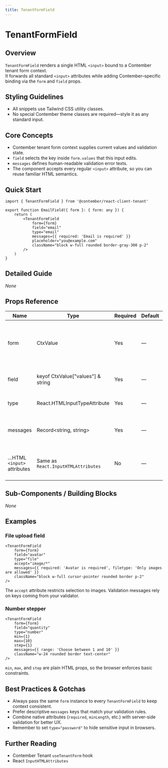 ```yaml
---
title: TenantFormField
---
```


<!-- Edited by human: false -->
<!-- Examples count: 0 -->
<!-- Source examples: 0 -->
<!-- Playground examples: 0 -->
<!-- External examples: 0 -->
<!-- Import examples: 0 -->

# TenantFormField

## Overview
`TenantFormField` renders a single HTML `<input>` bound to a Contember tenant form context.  
It forwards all standard `<input>` attributes while adding Contember–specific binding via the `form` and `field` props.

## Styling Guidelines
* All snippets use Tailwind CSS utility classes.  
* No special Contember theme classes are required—style it as any standard input.

## Core Concepts
* Contember tenant form context supplies current values and validation state.
* `field` selects the key inside `form.values` that this input edits.
* `messages` defines human-readable validation error texts.
* The component accepts every regular `<input>` attribute, so you can reuse familiar HTML semantics.

## Quick Start
```tsx
import { TenantFormField } from '@contember/react-client-tenant'

export function EmailField({ form }: { form: any }) {
	return (
		<TenantFormField
			form={form}
			field="email"
			type="email"
			messages={{ required: 'Email is required' }}
			placeholder="you@example.com"
			className="block w-full rounded border-gray-300 p-2"
		/>
	)
}
```

## Detailed Guide
_None_

## Props Reference
| Name | Type | Required | Default | Description |
|------|------|----------|---------|-------------|
| form | CtxValue | Yes | — | Form context returned from Contember tenant form hooks. |
| field | keyof CtxValue["values"] & string | Yes | — | Name of the value inside the form state. |
| type | React.HTMLInputTypeAttribute | Yes | — | Standard HTML `input` type. |
| messages | Record\<string, string\> | Yes | — | Map of validation error codes to user messages. |
| …HTML `<input>` attributes | Same as `React.InputHTMLAttributes` | No | — | All other standard input props are forwarded. |

## Sub-Components / Building Blocks
_None_

## Examples

### File upload field
```tsx
<TenantFormField
	form={form}
	field="avatar"
	type="file"
	accept="image/*"
	messages={{ required: 'Avatar is required', filetype: 'Only images are allowed' }}
	className="block w-full cursor-pointer rounded border p-2"
/>
```
The `accept` attribute restricts selection to images. Validation messages rely on keys coming from your validator.

### Number stepper
```tsx
<TenantFormField
	form={form}
	field="quantity"
	type="number"
	min={1}
	max={10}
	step={1}
	messages={{ range: 'Choose between 1 and 10' }}
	className="w-24 rounded border text-center"
/>
```
`min`, `max`, and `step` are plain HTML props, so the browser enforces basic constraints.

## Best Practices & Gotchas
* Always pass the same `form` instance to every `TenantFormField` to keep context consistent.
* Prefer descriptive `messages` keys that match your validation rules.
* Combine native attributes (`required`, `minLength`, etc.) with server-side validation for better UX.
* Remember to set `type="password"` to hide sensitive input in browsers.

## Further Reading
* Contember Tenant `useTenantForm` hook  
* React `InputHTMLAttributes`

<!-- End of Generated Documentation -->